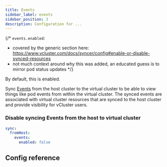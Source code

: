 ```yaml
---
title: Events
sidebar_label: events
sidebar_position: 3
description: Configuration for ...
---
```



{/*
`events.enabled`:
- covered by the generic section here: https://www.vcluster.com/docs/syncer/config#enable-or-disable-synced-resources
- not much context around why this was added, an educated guess is to mirror pod status updates
*/}

By default, this is enabled.

Sync [Events](https://kubernetes.io/docs/reference/kubernetes-api/cluster-resources/event-v1/) from the host cluster to the virtual cluster to be able to view things like pod events from within the virtual cluster. The synced events are associated with virtual cluster resources that are synced to the host cluster and provide visibility for vCluster users.

### Disable syncing Events from the host to virtual cluster

```YAML
sync:
  fromHost:
    events:
      enabled: false
```

## Config reference

<EnableSwitch/>
